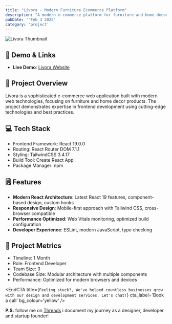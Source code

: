 ```yaml
---
title: "Livora - Modern Furniture Ecommerce Platform"
description: "A modern e-commerce platform for furniture and home decor products."
pubDate: '"Feb 3 2025'
category: 'project'
---
```

![Livora Thumbnail](/assets/projects/livora/thumb-livora.png)

## 🔗 Demo & Links
- **Live Demo**: [Livora Website](https://livora.jiwakreator.com)

## 📖 Project Overview
Livora is a sophisticated e-commerce web application built with modern web technologies, focusing on furniture and home decor products. The project demonstrates expertise in frontend development using cutting-edge technologies and best practices.

## 💻 Tech Stack
- Frontend Framework: React 19.0.0
- Routing: React Router DOM 7.1.1
- Styling: TailwindCSS 3.4.17
- Build Tool: Create React App
- Package Manager: npm

## 🗒️ Features
- **Modern React Architecture**: Latest React 19 features, component-based design, custom hooks
- **Responsive Design**: Mobile-first approach with Tailwind CSS, cross-browser compatible
- **Performance Optimized**: Web Vitals monitoring, optimized build configuration
- **Developer Experience**: ESLint, modern JavaScript, type checking

## 📝 Project Metrics
- Timeline: 1 Month
- Role: Frontend Developer
- Team Size: 3
- Codebase Size: Modular architecture with multiple components
- Performance: Optimized for modern browsers and devices


<EndCTA
	title={`Feeling stuck?, We've helped countless businesses grow with our design and development services. Let's chat!`}
	cta_label='Book a call'
	bg_colour='yellow'
/>


**P.S.** follow me on [Threads](https://threads.net/@andrian.chyn) i document my journey as a designer, developer and startup founder!